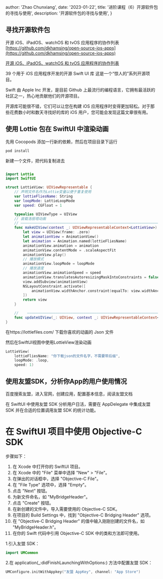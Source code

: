
  author: 'Zhao Chunxiang',
  date: '2023-01-22',
  title: '进阶课程（6）开源软件包的寻找与使用',
  description: '开源软件包的寻找与使用',
}


## **寻找开源软件包**

开源 iOS、iPadOS、watchOS 和 tvOS 应用程序的协作列表
[https://github.com/dkhamsing/open-source-ios-apps](https://github.com/dkhamsing/open-source-ios-apps)

[开源 iOS、iPadOS、watchOS 和 tvOS 应用程序的协作列表](https://github.com/dkhamsing/open-source-ios-apps)

39 个用于 iOS 应用程序开发的开源 Swift UI 库
这是一个“惊人的”系列开源项目。

Swift 由 Apple Inc 开发，是目前 Github 上最流行的编程语言，它拥有最活跃的社区之一，热心地贡献他们的开源项目。

开源库可能很不错，它们可以让您在构建 iOS 应用程序时变得更加轻松。对于那些花费数小时和数天寻找好的库的 iOS 用户，您可能会发现这篇文章很有用。

## **使用 Lottie 包在 SwiftUI 中渲染动画**

先用 Cocopods 添加一行新的依赖，然后在项目目录下运行

```bash
pod install
```

新建一个文件，把代码复制进去

```swift

import Lottie
import SwiftUI

struct LottieView: UIViewRepresentable {
    // 声明文件名作为Lottie变量以便于重复使用
    var lottieFliesName: String
    var loopMode: LottieLoopMode
    var speed: CGFloat = 1

    typealias UIViewType = UIView
    // 装载洛丽塔动画
    // ——————————————————————————————————————————————————————————————————————————
    func makeUIView(context _: UIViewRepresentableContext<LottieView>) -> UIView {
        let view = UIView(frame: .zero)
        let animationView = AnimationView()
        let animation = Animation.named(lottieFliesName)
        animationView.animation = animation
        animationView.contentMode = .scaleAspectFit
        animationView.play()
        // 播放模式
        animationView.loopMode = loopMode
        // 播放速度
        animationView.animationSpeed = speed
        animationView.translatesAutoresizingMaskIntoConstraints = false
        view.addSubview(animationView)
        NSLayoutConstraint.activate([
            animationView.widthAnchor.constraint(equalTo: view.widthAnchor), animationView.heightAnchor.constraint(equalTo: view.heightAnchor),
        ])
        return view
    }

    //    —————————————————————————————————————————————————————————————————————
    func updateUIView(_: UIView, context _: UIViewRepresentableContext<LottieView>) {}
}

```

在https://lottiefiles.com/
下载你喜欢的动画的 Json 文件

然后在SwiftUI视图中使用LottieView渲染动画

```swift
LottieView(
    lottieFliesName: "你下载json的文件名字，不需要带后缀", 
    loopMode: .loop, 
    speed: 1)

```

## **使用友盟SDK，分析你App的用户使用情况**

百度搜索友盟，进入官网，创建应用，配置基本信息，阅读友盟文档

在 SwiftUI 中使用友盟 SDK 分析用户日活，需要在 AppDelegate 中集成友盟 SDK 并在合适的位置调用友盟 SDK 的统计功能。



# 在 SwiftUI 项目中使用 Objective-C SDK

步骤如下：

1. 在 Xcode 中打开你的 SwiftUI 项目。
2. 在 Xcode 中的 "File" 菜单中选择 "New" > "File"。
3. 在弹出的对话框中，选择 "Objective-C File"。
4. 在 "File Type" 选项中，选择 "Empty"。
5. 点击 "Next" 按钮。
6. 为新文件命名，如 "MyBridgeHeader"。
7. 点击 "Create" 按钮。
8. 在新创建的文件中，导入需要使用的 Objective-C SDK。
9. 在项目的 Build Settings 中，找到 "Objective-C Bridging Header" 选项。
10. 在 "Objective-C Bridging Header" 的值中输入刚刚创建的文件名，如 "MyBridgeHeader.h"。
11. 在你的 Swift 代码中引用 Objective-C SDK 中的类和方法即可使用。


1.引入友盟 SDK：
```swift
import UMCommon
```

2.在 application(_:didFinishLaunchingWithOptions:) 方法中配置友盟 SDK：

```swift
UMConfigure.initWithAppkey("友盟 AppKey", channel: "App Store")
```



